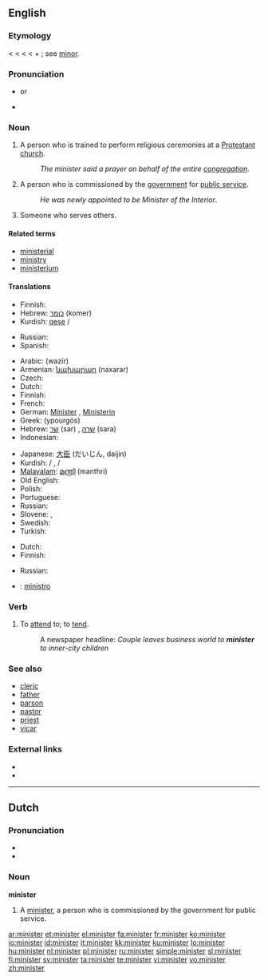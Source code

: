 {{also|Minister}}
==English==

===Etymology===
< {{etyl|enm}} {{term|ministre}} < {{etyl|fro}} {{term|ministre}} < {{etyl|la}} {{term|minister||lang=la|an attendant, servant, assistant, a priest's assistant or other under official}} < {{term|minor||less}} + {{term|-ter}}; see [[minor]].

===Pronunciation===
* {{IPA|/'mɪnɪstə/}} or {{IPA|/'mɪnɪstɜɻ/}}
* {{audio|en-us-minister.ogg|Audio (US)}}

===Noun===
{{en-noun}}

# A person who is trained to perform religious ceremonies at a [[Protestant]] [[church]].
#: ''The minister said a prayer on behalf of the entire [[congregation]]''.
# A person who is commissioned by the [[government]] for [[public service]].
#: ''He was newly appointed to be Minister of the Interior''.
# Someone who serves others.

====Related terms====
* [[ministerial]]
* [[ministry]]
* [[ministerium]]

====Translations====
{{trans-top|person who is trained to perform religious ceremonies at a Protestant church}}
* Finnish: {{t+|fi|pappi}}
* Hebrew: [[כומר]] (komer) {{m}}
* Kurdish: [[qeşe]] {{f}} / {{m}}
{{trans-mid}}
* Russian: {{t+|ru|священник|m|sc=Cyrl}}
* Spanish: {{t-|es|ministro}}
{{trans-bottom}}

{{trans-top|person who is commissioned by the government for public service}}
* Arabic: {{Arab|[[وزير]]}} (wazīr) {{m}}
* Armenian: [[նախարար]] (naxarar)
* Czech: {{t+|cs|ministr|m}}
* Dutch: {{t+|nl|minister|m|f}}
* Finnish: {{t+|fi|ministeri}}
* French: {{t+|fr|ministre|m|f}}
* German: [[Minister]] {{m}}, [[Ministerin]] {{f}}
* Greek: {{t+|el|υπουργός|m|sc=Grek}} (ypourgós)
* Hebrew: [[שר]] (sar) {{m}}, [[שרה]] (sara) {{f}}
* Indonesian: {{t-|id|menteri|xs=Indonesian}}
{{trans-mid}}
* Japanese: [[大臣]] (だいじん, daijin)
* Kurdish: {{t+|ku|wezîr|f}} / {{m}}, {{t+|ku|şalyar|f}} / {{m}}
* [[Malayalam]]: [[മന്ത്രി]] (manthri)
* Old English: {{t-|ang|þegen|alt=þeġen|xs=Old English}}
* Polish: {{t+|pl|minister|m|f}}
* Portuguese: {{t+|pt|ministro}}
* Russian: {{t+|ru|министр|m|sc=Cyrl}}
* Slovene: {{t+|sl|minister|m}}, {{t-|sl|ministrica|f}}
* Swedish: {{t-|sv|minister}}
* Turkish: {{t+|tr|bakan}}
{{trans-bottom}}

{{trans-top|someone who serves others}}
* Dutch: {{t-|nl|dienaar}}
* Finnish: {{t|fi|palvelija}}
{{trans-mid}}
* Russian: {{t+|ru|исполнитель|m|sc=Cyrl}}
{{trans-bottom}}

{{checktrans-top}}
* {{ttbc|Interlingua}}: [[ministro]]
{{trans-bottom}}

===Verb===
{{en-verb}}

# {{transitive}} To [[attend]] to; to [[tend]].
#: A newspaper headline: ''Couple leaves business world to '''minister''' to inner-city children''

===See also===
* [[cleric]]
* [[father]]
* [[parson]]
* [[pastor]]
* [[priest]]
* [[vicar]]

===External links===
* {{R:Webster 1913}}
* {{R:Century 1911}}

----

==Dutch==

===Pronunciation===
* {{audio|Nl-minister.ogg|audio}}
* {{IPA|/mi'nistər/|lang=nl}}

===Noun===
'''minister'''

# A [[minister]], a person who is commissioned by the government for public service.

[[ar:minister]]
[[et:minister]]
[[el:minister]]
[[fa:minister]]
[[fr:minister]]
[[ko:minister]]
[[io:minister]]
[[id:minister]]
[[it:minister]]
[[kk:minister]]
[[ku:minister]]
[[lo:minister]]
[[hu:minister]]
[[nl:minister]]
[[pl:minister]]
[[ru:minister]]
[[simple:minister]]
[[sl:minister]]
[[fi:minister]]
[[sv:minister]]
[[ta:minister]]
[[te:minister]]
[[vi:minister]]
[[vo:minister]]
[[zh:minister]]